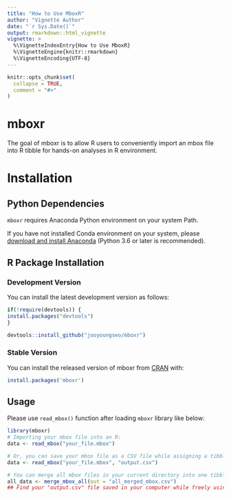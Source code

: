 ```yaml
---
title: "How to Use MboxR"
author: "Vignette Author"
date: "`r Sys.Date()`"
output: rmarkdown::html_vignette
vignette: >
  %\VignetteIndexEntry{How to Use MboxR}
  %\VignetteEngine{knitr::rmarkdown}
  %\VignetteEncoding{UTF-8}
---
```


```r
knitr::opts_chunk$set(
  collapse = TRUE,
  comment = "#>"
)
```

# mboxr

The goal of mboxr is to allow R users to conveniently import an mbox file into R tibble for hands-on analyses in R environment.

# Installation

## Python Dependencies

`mboxr` requires Anaconda Python environment on your system Path.

If you have not installed Conda environment on your system, please [download and install Anaconda](https://www.anaconda.com/download/) (Python 3.6 or later is recommended).

## R Package Installation

### Development Version

You can install the latest development version as follows:

```r
if(!require(devtools)) {
install.packages("devtools")
}

devtools::install_github("jooyoungseo/mboxr")
```

### Stable Version

You can install the released version of mboxr from [CRAN](https://CRAN.R-project.org) with:

```r
install.packages('mboxr')
```

## Usage

Please use `read_mbox()` function after loading `mboxr` library like below:

```r
library(mboxr)
# Importing your mbox file into an R:
data <- read_mbox("your_file.mbox")

# Or, you can save your mbox file as a CSV file while assigning a tibble variable at the same time like below:
data <- read_mbox("your_file.mbox", "output.csv")

# You can merge all mbox files in your current directory into one tibble and save csv file for the integrated one:
all_data <- merge_mbox_all(out = "all_merged_mbox.csv")
## Find your "output.csv" file saved in your computer while freely using the imported tibble in your R session!
```
